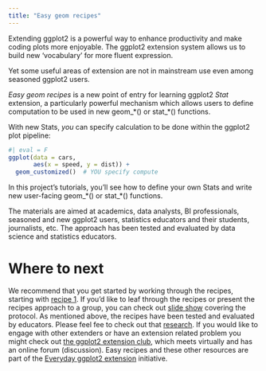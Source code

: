 ```yaml
---
title: "Easy geom recipes"
---
```


Extending ggplot2 is a powerful way to enhance productivity and make coding plots more enjoyable. The ggplot2 extension system allows us to build new 'vocabulary' for more fluent expression.

Yet some useful areas of extension are not in mainstream use even among seasoned ggplot2 users.

*Easy geom recipes* is a new point of entry for learning ggplot2 *Stat* extension, a particularly powerful mechanism which allows users to define computation to be used in new geom\_\*() or stat\_\*() functions.

With new Stats, *you* can specify calculation to be done within the ggplot2 plot pipeline:

```r
#| eval = F
ggplot(data = cars,
       aes(x = speed, y = dist)) + 
  geom_customized()  # YOU specify compute
```

In this project's tutorials, you'll see how to define your own Stats and write new user-facing geom\_\*() or stat\_\*() functions.

The materials are aimed at academics, data analysts, BI professionals, seasoned and new ggplot2 users, statistics educators and their students, journalists, etc. The approach has been tested and evaluated by data science and statistics educators.

# Where to next

We recommend that you get started by working through the recipes, starting with [recipe 1](.\recipe1means.html). If you'd like to leaf through the recipes or present the recipes approach to a group, you can check out [slide show](https://evamaerey.github.io/mytidytuesday/2022-01-03-easy-geom-recipes/easy_geom_recipes_flipbook_2024.html) covering the protocol. As mentioned above, the recipes have been tested and evaluated by educators. Please feel fee to check out that [research](\easy-geom-recipes\research.html). If you would like to engage with other extenders or have an extension related problem you might check out [the ggplot2 extension club](https://github.com/teunbrand/ggplot-extension-club), which meets virtually and has an online forum (discussion). Easy recipes and these other resources are part of the [Everyday ggplot2 extension](https://evamaerey.github.io/everyday_ggplot2_extension/) initiative.
